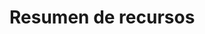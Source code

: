 
# Resumen de recursos

<Cards>
  <Card
    title="Libros"
    href="/resources/books"
  />
  <Card
    title="Capítulos"
    href="/resources/chapters"
  />
  <Card
    title="Personajes"
    href="/resources/characters"
  />
  <Card
    title="Películas"
    href="/resources/movies"
  />
  <Card
    title="Pociones"
    href="/resources/potions"
  />
  <Card
    title="Hechizos"
    href="/resources/spells"
  />
</Cards>
